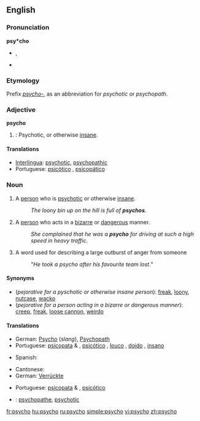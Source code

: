 ==English==

===Pronunciation===
'''psy*cho'''
* {{IPA|/ˈsaɪkoʊ/}}, {{SAMPA|/"saIkoU/}}
* {{rhymes|aɪkəʊ}}

===Etymology===
Prefix ''[[psycho-]]'', as an abbreviation for ''psychotic'' or ''psychopath''.

===Adjective===
'''psycho'''

# {{colloquial}}: Psychotic, or otherwise [[insane]].

====Translations====
* [[Interlingua]]: [[psychotic]], [[psychopathic]]
* Portuguese: [[psicótico]] {{m}}, [[psicopático]] {{m}}

===Noun===
{{en-noun}}

# {{context|pejorative|slang}} A [[person]] who is [[psychotic]] or otherwise [[insane]].
#: ''The loony bin up on the hill is full of '''psychos'''.''
# {{context|pejorative|slang}} A [[person]] who acts in a [[bizarre]] or [[dangerous]] manner.
#: ''She complained that he was a '''psycho''' for driving at such a high speed in heavy traffic.''
# {{context|slang|}} A word used for describing a large outburst of anger from someone
#: "''He took a psycho after his favourite team lost.''"



====Synonyms====
* (''pejorative for a pyschotic or otherwise insane person''): [[freak]], [[loony]], [[nutcase]], [[wacko]]
* (''pejorative for a person acting in a bizarre or dangerous manner''): [[creep]], [[freak]], [[loose cannon]], [[weirdo]]

====Translations====
{{trans-top|pyschotic or otherwise insane person}}
* German: [[Psycho]] {{m}} (''slang''), [[Psychopath]] {{m}}
* Portuguese: [[psicopata]] {{m}} & {{f}}, [[psicótico]] {{m}}, [[louco]] {{m}}, [[doido]] {{m}}, [[insano]] {{m}}
{{trans-mid}}
* Spanish: {{t-|es|psicópata}}
{{trans-bottom}}

{{trans-top|person acting in a bizarre or dangerous manner}}
* Cantonese: {{t|cmn|癡線佬|sc=Hani}}
* German: [[Verrückte]] {{m|f}}
{{trans-mid}}
* Portuguese: [[psicopata]] {{m}} & {{f}}, [[psicótico]] {{m}}
{{trans-bottom}}

{{checktrans}}
* {{ttbc|Interlingua}}: [[psychopathe]], [[psychotic]]

[[fr:psycho]]
[[hu:psycho]]
[[ru:psycho]]
[[simple:psycho]]
[[vi:psycho]]
[[zh:psycho]]